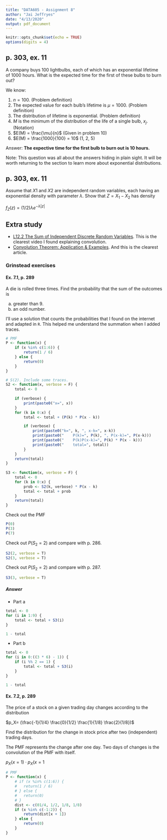 ```yaml
---
title: "DATA605 - Assignment 8"
author: "Jai Jeffryes"
date: "4/13/2020"
output: pdf_document
---
```


```r
knitr::opts_chunk$set(echo = TRUE)
options(digits = 4)
```

## p. 303, ex. 11
A company buys 100 lightbulbs, each of which has an exponential lifetime of 1000 hours. What is the expected time for the first of these bulbs to burn out?

We know:

1. $n = 100$. (Problem definition)
2. The expected value for each bulb's lifetime is $\mu = 1000$. (Problem definition)
3. The distribution of lifetime is exponential. (Problem definition)
4. $M$ is the minimum of the distribution of the life of a single bulb, $x_j$. (Notation)
5. $E(M) = \frac{\mu}{n}$ (Given in problem 10)
6. $E(M) = \frac{1000}{100} = 10$ (1, 2, 5)

Answer: **The expective time for the first bulb to burn out is 10 hours.**

Note: This question was all about the answers hiding in plain sight. It will be worth returning to the section to learn more about exponential distributions.

## p. 303, ex. 11
Assume that $X1$ and $X2$ are independent random variables, each having an exponential density with parameter $\lambda$. Show that $Z = X_1 − X_2$ has density

$f_Z(z) = (1/2) \lambda e^{−\lambda|z|}$

## Extra study
- [L12.2 The Sum of Independent Discrete Random Variables](https://www.youtube.com/watch?v=zbu8KQx9bqM). This is the clearest video I found explaining convolution.
- [Convolution Theorem: Application & Examples](https://study.com/academy/lesson/convolution-theorem-application-examples.html). And this is the clearest article.

### Grinstead exercises
#### Ex. 7.1, p. 289
A die is rolled three times. Find the probability that the sum of the outcomes is

(a) greater than 9.
(b) an odd number.

I'll use a solution that counts the probabilities that I found on the internet and adapted in `R`. This helped me understand the summation when I added traces.

```r
# PMF
P <- function(x) {
	if (x %in% c(1:6)) {
		return(1 / 6)
	} else {
		return(0)
	}
}

# S(2). Include some traces.
S2 <- function(x, verbose = F) {
	total <- 0
	
	if (verbose) {
		print(paste0("x=", x))
	}
	for (k in 0:x) {
		total <- total + (P(k) * P(x - k))

		if (verbose) {
			print(paste0("k=", k, ", x-k=", x-k))
			print(paste0("    P(k)=", P(k), ", P(x-k)=", P(x-k)))
			print(paste0("    P(k)P(x-k)=", P(k) * P(x - k)))
			print(paste0("    total=", total))
		}
	}
	return(total)
}
    
S3 <- function(x, verbose = F) {
	total <- 0
	for (k in 0:x) {
		prob <- S2(k, verbose) * P(x - k)
		total <- total + prob
	}
	return(total)
}
```

Check out the PMF
```r
P(0)
P(3)
P(7)
```

Check out $P(S_2 = 2)$ and compare with p. 286.

```r
S2(2, verbose = T)
S2(3, verbose = T)
```
Check out $P(S_2 = 2)$ and compare with p. 287.

```r
S3(3, verbose = T)
```

##### Answer
- Part a
```r
total <- 0
for (i in 1:9) {
	total <- total + S3(i)
}

1 - total
```

- Part b
```r
total <- 0
for (i in 0:((3 * 6) - 1)) {
	if (i %% 2 == 1) {
		total <- total + S3(i)
	}
}

1 - total
```

#### Ex. 7.2, p. 289
The price of a stock on a given trading day changes according to the distribution

$p_X= (\frac{-1}{1/4} \frac{0}{1/2} \frac{1}{1/8} \frac{2}{1/8})$

Find the distribution for the change in stock price after two (independent) trading days.

The PMF represents the change after one day. Two days of changes is the convolution of the PMF with itself.

$p_X(x = 1) \cdot p_X(x = 1$

```r
# PMF
P <- function(x) {
	# if (x %in% c(1:6)) {
	# 	return(1 / 6)
	# } else {
	# 	return(0)
	# }
	dist <- c(01/4, 1/2, 1/8, 1/8)
	if (x %in% c(-1:2)) {
		return(dist[x + 1])
	} else {
		return(0)
	}
}

```

